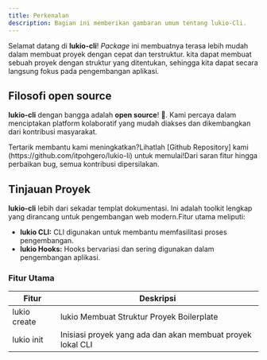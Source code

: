 ```yaml
---
title: Perkenalan
description: Bagian ini memberikan gambaran umum tentang lukio-Cli.
---
```


Selamat datang di **lukio-cli**! *Package* ini membuatnya terasa lebih mudah dalam membuat proyek dengan cepat dan terstruktur.
kita dapat membuat sebuah proyek dengan struktur yang ditentukan, sehingga kita dapat secara langsung fokus pada pengembangan aplikasi.

##  Filosofi open source

**lukio-cli** dengan bangga adalah **open source**! 🎉. Kami percaya dalam menciptakan platform kolaboratif yang mudah diakses dan dikembangkan dari kontribusi masyarakat.

<Note title="Menyumbang"> 
    Tertarik membantu kami meningkatkan?Lihatlah [Github Repository] kami (https://github.com/itpohgero/lukio-li) untuk memulai!Dari saran fitur hingga perbaikan bug, semua kontribusi dipersilakan.
</Note>

## Tinjauan Proyek

**lukio-cli** lebih dari sekadar templat dokumentasi. Ini adalah toolkit lengkap yang dirancang untuk pengembangan web modern.Fitur utama meliputi:

- **lukio CLI:** CLI digunakan untuk membantu memfasilitasi proses pengembangan.
- **lukio Hooks:** Hooks bervariasi dan sering digunakan dalam pengembangan aplikasi.

### Fitur Utama

|**Fitur** |**Deskripsi** |
| ------------------------------- | --------------------------------------------------------------------------- |
|lukio create |lukio Membuat Struktur Proyek Boilerplate |
|lukio init |Inisiasi proyek yang ada dan akan membuat proyek lokal CLI |